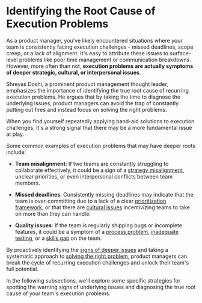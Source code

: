 
# Identifying the Root Cause of Execution Problems

As a product manager, you've likely encountered situations where your team is consistently facing execution challenges - missed deadlines, scope creep, or a lack of alignment. It's easy to attribute these issues to surface-level problems like poor time management or communication breakdowns. However, more often than not, **execution problems are actually symptoms of deeper strategic, cultural, or interpersonal issues**.

Shreyas Doshi, a prominent product management thought leader, emphasizes the importance of identifying the true root cause of recurring execution problems. He argues that by taking the time to diagnose the underlying issues, product managers can avoid the trap of constantly putting out fires and instead focus on solving the right problems.

<Callout emoji="🔍">
When you find yourself repeatedly applying band-aid solutions to execution challenges, it's a strong signal that there may be a more fundamental issue at play.
</Callout>

Some common examples of execution problems that may have deeper roots include:

- **Team misalignment**: If two teams are constantly struggling to collaborate effectively, it could be a sign of a [strategy misalignment](/three-levels/aligning-levels), unclear priorities, or even interpersonal conflicts between team members.

- **Missed deadlines**: Consistently missing deadlines may indicate that the team is over-committing due to a lack of a clear [prioritization framework](/lno-framework), or that there are [cultural issues](/three-levels/optics-importance) incentivizing teams to take on more than they can handle.

- **Quality issues**: If the team is regularly shipping bugs or incomplete features, it could be a symptom of a [process problem](/pre-mortems/pre-mortem-process), [inadequate testing](/minimize-opportunity-cost/capacity-allocation), or a [skills gap](/root-cause/deeper-issues) on the team.

By proactively identifying the [signs of deeper issues](/root-cause/deeper-issues) and taking a systematic approach to [solving the right problem](/root-cause/right-problem), product managers can break the cycle of recurring execution challenges and unlock their team's full potential.

In the following subsections, we'll explore some specific strategies for spotting the warning signs of underlying issues and diagnosing the true root cause of your team's execution problems.